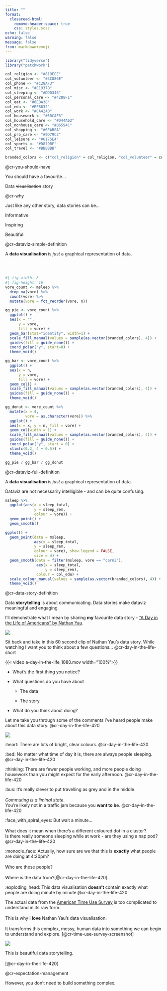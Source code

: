```yaml
---
title: ""
format:
  closeread-html:
    remove-header-space: true
    css: styles.scss
echo: false
warning: false
message: false
from: markdown+emoji
---
```


```r
library("tidyverse")
library("patchwork")

col_religion <- "#819ECE"
col_volunteer <- "#3C886E"
col_phone <- "#C28AF3"
col_misc <- "#E1937B"
col_sleeping <- "#DDD346"
col_personal_care <- "#4288F1"
col_eat <- "#6EBA38"
col_edu <- "#EF8632"
col_work <- "#CA42A0"
col_housework <- "#5DCAF3"
col_household_care <- "#D44A62"
col_nonhouse_care <- "#86594C"
col_shopping <- "#6EAB8A"
col_pro_care <- "#9D79C3"
col_leisure <- "#6175E4"
col_sports <- "#D879BF"
col_travel <- "#BBBBBB"

branded_colors <- c("col_religion" = col_religion, "col_volunteer" = col_volunteer, "col_phone" = col_phone, "col_misc" = col_misc, "col_sleeping" = col_sleeping, "col_personal_care" = col_personal_care, "col_edu" = col_edu, "col_eat" = col_eat, "col_work" = col_work, "col_housework" = col_housework, "col_household_care" = col_household_care, "col_nonhouse_care" = col_nonhouse_care, "col_shopping" = col_shopping, "col_pro_care" = col_pro_care, "col_leisure" = col_leisure, "col_sports" = col_sports)
```


<!-- https://github.com/qmd-lab/closeread/issues/158 -->
::::: {style="--cr-narrative-font-size:4rem;--cr-narrative-font-family:Futura;"}

::::{.cr-section layout="sidebar-right"}

@cr-you-should-have

:::{#cr-you-should-have .large-fixed-text-left}
You should have a favourite...
:::

Data <s>visualisation</s> story

::::

::::{.cr-section layout="sidebar-right"}

@cr-why

::: {#cr-why .large-fixed-text-left}

Just like any other story, data stories can be...

:::

Informative

Inspiring

Beautiful

::::

:::::

::::: {style="--cr-narrative-font-size:4rem;--cr-narrative-font-family:Futura;--cr-narrative-sidebar-width: 1fr;--cr-section-background-color:white"}
::::{.cr-section layout="sidebar-left"}

@cr-dataviz-simple-definition

::: {#cr-dataviz-simple-definition .medium-fixed-text}
A **data visualisation** is *just* a graphical representation of data.

<span style='color:white'>Dataviz are not necessarily intelligible - which is where data stories come in.</span>
:::

```r
#| fig-width: 8
#| fig-height: 16
vore_count <- msleep %>%
  drop_na(vore) %>% 
  count(vore) %>% 
  mutate(vore = fct_reorder(vore, n))

gg_pie <- vore_count %>% 
  ggplot() +
  aes(x = "",
      y = vore,
      fill = vore) +
  geom_bar(stat="identity", width=1) +
  scale_fill_manual(values = sample(as.vector(branded_colors), 4)) +
  guides(fill = guide_none()) +
  coord_polar("y", start=0) +
  theme_void()

gg_bar <- vore_count %>% 
  ggplot() +
  aes(x = n,
      y = vore,
      fill = vore) +
  geom_col() +
  scale_fill_manual(values = sample(as.vector(branded_colors), 4)) +
  guides(fill = guide_none()) +
  theme_void()

gg_donut <- vore_count %>%
  mutate(x = 4,
         vore = as.character(vore)) %>% 
  ggplot() +
  aes(x = x, y = n, fill = vore) +
  geom_col(width = 1) +
  scale_fill_manual(values = sample(as.vector(branded_colors), 4)) +
  guides(fill = guide_none()) +
  coord_polar("y", start = 0) +
  xlim(c(0.2, 4 + 0.5)) +
  theme_void()

gg_pie / gg_bar / gg_donut
```


@cr-dataviz-full-definition

::: {#cr-dataviz-full-definition .medium-fixed-text}
A **data visualisation** is *just* a graphical representation of data.

Dataviz are not necessarily intelligible - and can be quite confusing. 
:::

```r
msleep %>% 
  ggplot(aes(x = sleep_total,
             y = sleep_rem,
             colour = vore)) +
  geom_point() +
  geom_smooth()

ggplot() +
  geom_point(data = msleep,
             aes(x = sleep_total,
             y = sleep_rem,
             colour = vore), show.legend = FALSE,
             size = 4) +
  geom_smooth(data = filter(msleep, vore == "carni"),
              aes(x = sleep_total, 
                  y = sleep_rem),
              colour = col_edu) +
  scale_colour_manual(values = sample(as.vector(branded_colors), 4)) +
  theme_void()
```

@cr-data-story-definition 

::: {#cr-data-story-definition .medium-fixed-text}
Data **storytelling** is about communicating. Data stories make dataviz meaningful and engaging.

I'll demonstrate what I mean by sharing **my** favourite data story - ["A Day in the Life of Americans" by Nathan Yau](https://flowingdata.com/2015/12/15/a-day-in-the-life-of-americans/).
:::

![](nathan-yau.png)

::::

:::::

::::: {style="--cr-narrative-font-size:2rem;--cr-narrative-font-family:Futura;--cr-narrative-sidebar-width: 1fr;--cr-section-background-color:white"}
::::{.cr-section layout="sidebar-left"}

Sit back and take in this 60 second clip of Nathan Yau's data story. While watching I want you to think about a few questions...
@cr-day-in-the-life-short

::: {#cr-day-in-the-life-short .scale-to-fill}
{{< video a-day-in-the-life_1080.mov width="100%">}}
:::

- What's the first thing you notice?

- What questions do you have about

    - The data
    
    - The story
    
- What do you think about doing?

::::

:::::

::::: {style="--cr-narrative-font-size:1.75rem;--cr-narrative-font-family:Futura;--cr-narrative-sidebar-width: 1fr;--cr-section-background-color:white"}
::::{.cr-section layout="sidebar-left"}

Let me take you through some of the comments I've heard people make about this data story. @cr-day-in-the-life-420

::: {#cr-day-in-the-life-420}
![](a-day-in-the-life-420-screenshot.png)
:::

:heart: There are lots of bright, clear colours. [@cr-day-in-the-life-420]{pan-to="-20%,0%" scale-by="1.1"}

:bed: No matter what time of day it is, there are always people <span style="color:var(--col-sleeping)">sleeping</span>. [@cr-day-in-the-life-420]{pan-to="-200%,10%" scale-by="5"}

:thinking: There are <span style="color:var(--col-work)">fewer people working</span>, and <span style="color:var(--col-housework)">more people doing housework</span> than you might expect for the early afternoon. [@cr-day-in-the-life-420]{pan-to="-10%,-80%" scale-by="3"}

:bus: It's really clever to put <span style="color:var(--col-travel)">travelling as grey and in the middle</span>.<br><br><em>Commuting is a liminal state</em>.<br>You're likely not in a traffic jam because you **want to be**. [@cr-day-in-the-life-420]{pan-to="-20%,0%" scale-by="1.1"}

:face_with_spiral_eyes: But wait a minute...<br><br>What does it mean when there's a different coloured dot in a cluster?<br>Is there really someone <span style="color:var(--col-sleeping)">sleeping</span> while at <span style="color:var(--col-work)">work</span> - are they using a nap pod?[@cr-day-in-the-life-420]{pan-to="-10%,-80%" scale-by="3"}

:monocle_face: Actually, how sure are we that this is **exactly** what people are doing at 4:20pm?<br><br>Who are these people?<br><br>Where is the data from?[@cr-day-in-the-life-420]

:exploding_head: This data visualisation **doesn't** contain exactly what people are doing minute by minute.[@cr-day-in-the-life-420]{pan-to="150%,-160%" scale-by="4"}

The actual data from the [American Time Use Survey](https://www.bls.gov/tus/questionnaires/tuquestionnaire.pdf) is too complicated to understand in its raw form.
<br>
<br>
This is why I **love** Nathan Yau's data visualisation. 
<br>
<br>
It transforms this complex, messy, human data into something we can begin to understand and explore.
[@cr-time-use-survey-screenshot]

::: {#cr-time-use-survey-screenshot}
![](time-use-survey-data-entry.png)
:::

This is beautiful data storytelling.
<br>
<br>
[@cr-day-in-the-life-420]

::::
:::::

::::: {style="--cr-narrative-font-size:4rem;--cr-narrative-font-family:Futura;--cr-narrative-sidebar-width: 0fr;--cr-section-background-color:white"}
::::{.cr-section layout="sidebar-left"}

@cr-expectation-management

::: {#cr-expectation-management}
However, you don't need to build something complex.
:::

::::
:::::
